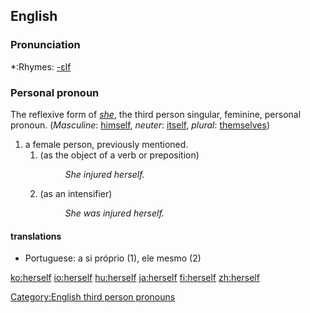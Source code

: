 ==English==

{{rank|passed|true|friend|293|herself|year|dear|high}}

===Pronunciation===
*:Rhymes: [[Rhymes:English:-ɛlf|-ɛlf]]

===Personal pronoun===
[[Category:English third person pronouns]]
The reflexive form of ''[[she]]'', the third person singular, feminine, personal pronoun. (''Masculine'': [[himself]], ''neuter'': [[itself]], ''plural'': [[themselves]])

#a female person, previously mentioned.
##(as the object of a verb or preposition)
##:''She injured herself.''
##(as an intensifier)
##:''She was injured herself.''

====translations====

*Portuguese: a si próprio (1), ele mesmo (2)

[[ko:herself]]
[[io:herself]]
[[hu:herself]]
[[ja:herself]]
[[fi:herself]]
[[zh:herself]]